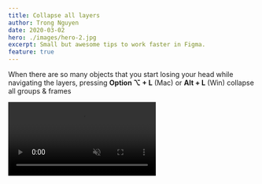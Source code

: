 ```yaml
---
title: Collapse all layers
author: Trong Nguyen
date: 2020-03-02
hero: ./images/hero-2.jpg
excerpt: Small but awesome tips to work faster in Figma.
feature: true
---
```


<div class="Grid Col2">
<p>

When there are so many objects that you start losing your head while navigating the layers, pressing **Option ⌥ + L** (Mac) or  **Alt + L** (Win) collapse all groups & frames

</p>

<div class="video">
  <video autoplay loop muted playsinline src="https://video.twimg.com/ext_tw_video/1311497597576642560/pu/vid/1280x720/-NDXoX-CdNBel8Ag.mp4"></video>
</div>
</div>